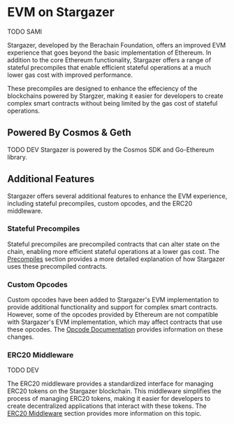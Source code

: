# EVM on Stargazer
TODO SAMI


Stargazer, developed by the Berachain Foundation, offers an improved EVM experience 
that goes beyond the basic implementation of Ethereum. In addition to the core 
Ethereum functionality, Stargazer offers a range of stateful precompiles 
that enable efficient stateful operations at a much lower gas cost with improved performance.

These precompiles are designed to enhance the effeciency of the blockchains powered by Stargzer,
making it easier for developers to create complex smart contracts without being limited by the 
gas cost of stateful operations. 

## Powered By Cosmos & Geth

TODO DEV
Stargazer is powered by the Cosmos SDK and Go-Ethereum library.

## Additional Features

Stargazer offers several additional features to enhance the EVM experience, 
including stateful precompiles, custom opcodes, and the ERC20 middleware.

### Stateful Precompiles
Stateful precompiles are precompiled contracts that can alter state on the 
chain, enabling more efficient stateful operations at a lower gas cost. 
The [Precompiles] section provides a more detailed explanation of 
how Stargazer uses these precompiled contracts.

### Custom Opcodes

Custom opcodes have been added to Stargazer's EVM implementation to provide additional 
functionality and support for complex smart contracts. However, some of the opcodes 
provided by Ethereum are not compatible with Stargazer's EVM implementation, 
which may affect contracts that use these opcodes. The [Opcode Documentation] 
provides information on these changes.

### ERC20 Middleware

TODO DEV


The ERC20 middleware provides a standardized interface for managing ERC20 tokens on
the Stargazer blockchain. This middleware simplifies the process of managing ERC20 tokens, 
making it easier for developers to create decentralized applications that interact with these tokens.
The [ERC20 Middleware] section provides more information on this topic.


[Precompiles]: ./precompile-overview
[Opcode Documentation]: ./opcodes
[ERC20 Middleware]: ./opcodes
